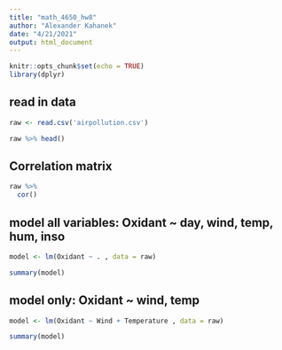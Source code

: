```yaml
---
title: "math_4650_hw8"
author: "Alexander Kahanek"
date: "4/21/2021"
output: html_document
---
```


```r
knitr::opts_chunk$set(echo = TRUE)
library(dplyr)
```

## read in data

```r
raw <- read.csv('airpollution.csv')

raw %>% head()
```

## Correlation matrix

```r
raw %>% 
  cor()
```

## model all variables: Oxidant ~ day, wind, temp, hum, inso

```r
model <- lm(Oxidant ~ . , data = raw)

summary(model)
```

## model only: Oxidant ~ wind, temp

```r
model <- lm(Oxidant ~ Wind + Temperature , data = raw)

summary(model)
```
